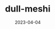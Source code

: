 ---
title: dull-meshi
slug: dull-meshi
image: ./dull-meshi.jpg
date: 2023-04-04
description: 家にある食材から作れる献立を提案してくれるアプリです。食材を入力することで、残り物を活用した献立を提案してくれます。
tags: [TypeScript, React] 
github: https://github.com/ut-code/menu
---